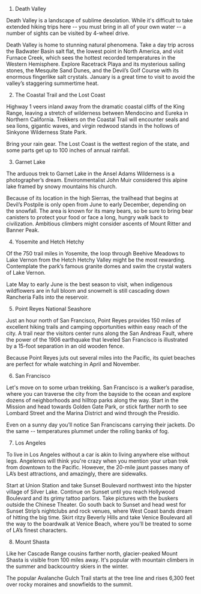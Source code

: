 

1. Death Valley

Death Valley is a landscape of sublime desolation. While it's difficult to take extended hiking trips here -- you must bring in all of your own water -- a number of sights can be visited by 4-wheel drive.

Death Valley is home to stunning natural phenomena. Take a day trip across the Badwater Basin salt flat, the lowest point in North America, and visit Furnace Creek, which sees the hottest recorded temperatures in the Western Hemisphere. Explore Racetrack Playa and its mysterious sailing stones, the Mesquite Sand Dunes, and the Devil’s Golf Course with its enormous fingerlike salt crystals. January is a great time to visit to avoid the valley’s staggering summertime heat.

2. The Coastal Trail and the Lost Coast

Highway 1 veers inland away from the dramatic coastal cliffs of the King Range, leaving a stretch of wilderness  between Mendocino and Eureka in Northern California. Trekkers on the Coastal Trail will encounter seals and sea lions, gigantic waves, and virgin redwood stands in the hollows of Sinkyone Wilderness State Park. 

Bring your rain gear. The Lost Coast is the wettest region of the state, and some parts get up to 100 inches of annual rainfall.

3. Garnet Lake

The arduous trek to Garnet Lake in the Ansel Adams Wilderness is a photographer’s dream. Environmentalist John Muir considered this alpine lake framed by snowy mountains his church.

Because of its location in the high Sierras, the trailhead that begins at Devil’s Postpile is only open from June to early December, depending on the snowfall. The area is known for its many bears, so be sure to bring bear canisters to protect your food or face a long, hungry walk back to civilization. Ambitious climbers might consider ascents of Mount Ritter and Banner Peak.

4. Yosemite and Hetch Hetchy

Of the 750 trail miles in Yosemite, the loop through Beehive Meadows to Lake Vernon from the Hetch Hetchy Valley might be the most rewarding. Contemplate the park’s famous granite domes and swim the crystal waters of Lake Vernon.

Late May to early June is the best season to visit, when indigenous wildflowers are in full bloom and snowmelt is still cascading down Rancheria Falls into the reservoir.

5. Point Reyes National Seashore

Just an hour north of San Francisco, Point Reyes provides 150 miles of excellent hiking trails and camping opportunities within easy reach of the city. A trail near the visitors center runs along the San Andreas Fault, where the power of the 1906 earthquake that leveled San Francisco is illustrated by a 15-foot separation in an old wooden fence.

Because Point Reyes juts out several miles into the Pacific, its quiet beaches are perfect for whale watching in April and November.

6. San Francisco

Let's move on to some urban trekking. San Francisco is a walker’s paradise, where you can traverse the city from the bayside to the ocean and explore dozens of neighborhoods and hilltop parks along the way. Start in the Mission and head towards Golden Gate Park, or stick farther north to see Lombard Street and the Marina District and wind through the Presidio.

Even on a sunny day you’ll notice San Franciscans carrying their jackets. Do the same -- temperatures plummet under the rolling banks of fog.

7. Los Angeles

To live in Los Angeles without a car is akin to living anywhere else without legs. Angelenos will think you're crazy when you mention your urban trek from downtown to the Pacific. However, the 20-mile jaunt passes many of LA’s best attractions, and amazingly, there are sidewalks.

Start at Union Station and take Sunset Boulevard northwest into the hipster village of Silver Lake. Continue on Sunset until you reach Hollywood Boulevard and its grimy tattoo parlors. Take pictures with the buskers outside the Chinese Theater. Go south back to Sunset and head west for Sunset Strip’s nightclubs and rock venues, where West Coast bands dream of hitting the big time. Skirt ritzy Beverly Hills and take Venice Boulevard all the way to the boardwalk at Venice Beach, where you'll be treated to some of LA’s finest characters.

8. Mount Shasta

Like her Cascade Range cousins farther north, glacier-peaked Mount Shasta is visible from 100 miles away. It's popular with mountain climbers in the summer and backcountry skiers in the winter. 

The popular Avalanche Gulch Trail starts at the tree line and rises 6,300 feet over rocky moraines and snowfields to the summit. 